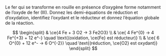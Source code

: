 ::: {.Exercise data-latex=""}

Le fer qui se transforme en rouille en présence d’oxygène forme notamment de l’oxyde de fer (III). Donnez les demi-équations de réduction et d’oxydation, identifiez l’oxydant et le réducteur et donnez l’équation globale de la réaction.
\vspace{\stretch{1}}

:::

::: {.Answer data-latex=""}
$$
\begin{split}
& \ce{4 Fe + 3 O2 -> 3 Fe2O3} \\
& \ce{ 4 Fe^{0} -> 4 Fe^{+3} + 12 e^-} \quad \text{(oxidation, \ce{Fe} est réducteur)} \\
& \ce{ 6 O^{0} + 12 e^- -> 6 O^{-2}} \quad \text{(réduction, \ce{O2} est oxydant)}
\end{split}
$$  

:::
